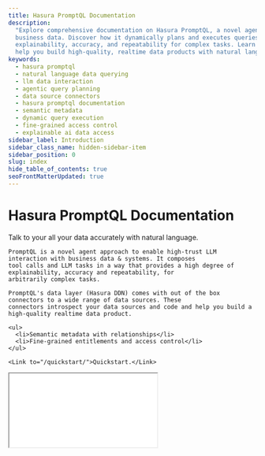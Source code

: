 ```yaml
---
title: Hasura PromptQL Documentation
description:
  "Explore comprehensive documentation on Hasura PromptQL, a novel agent approach for high-trust LLM interaction with
  business data. Discover how it dynamically plans and executes queries across various data sources, providing
  explainability, accuracy, and repeatability for complex tasks. Learn how PromptQL leverages Hasura DDN's connectors to
  help you build high-quality, realtime data products with natural language."
keywords:
  - hasura promptql
  - natural language data querying
  - llm data interaction
  - agentic query planning
  - data source connectors
  - hasura promptql documentation
  - semantic metadata
  - dynamic query execution
  - fine-grained access control
  - explainable ai data access
sidebar_label: Introduction
sidebar_class_name: hidden-sidebar-item
sidebar_position: 0
slug: index
hide_table_of_contents: true
seoFrontMatterUpdated: true
---
```



# Hasura PromptQL Documentation

<div className={'front-matter'}>
  <div>
    Talk to your all your data accurately with natural language. 
    
    PromptQL is a novel agent approach to enable high-trust LLM interaction with business data & systems. It composes 
    tool calls and LLM tasks in a way that provides a high degree of explainability, accuracy and repeatability, for 
    arbitrarily complex tasks.

    PromptQL's data layer (Hasura DDN) comes with out of the box connectors to a wide range of data sources. These
    connectors introspect your data sources and code and help you build a high-quality realtime data product.

    <ul>
      <li>Semantic metadata with relationships</li>
      <li>Fine-grained entitlements and access control</li>
    </ul>

    <Link to="/quickstart/">Quickstart.</Link>

  </div>
  <div className={'video-wrapper'}>
    <div className={'video-aspect-ratio'}>
      <iframe
        src={"https://www.youtube.com/embed/nGcf09iVQbk"}
        allow="accelerometer; autoplay; encrypted-media; gyroscope; picture-in-picture"
        allowFullScreen
      />
    </div>
  </div>
</div>

## Demos

Check out these demos to get a feel for how PromptQL works. Each of these will take you to a README outlining the
connected data sources and will suggest some ways of interacting with the application.

<div className="homepage-demo-grid">
  <a href="https://promptql.console.hasura.io/public/sandbox-gtm/readme" className="demo-box" target="_blank">
  <div className="icon-wrapper">
    <Handshake className="demo-icon" />
  </div>
  <h3>GTM</h3>
  <p>
    See how sales and marketing teams leverage PromptQL to understand customer journeys, analyze pipeline data, and
    drive strategic business decisions.
  </p>
  <div class="demo-cta-button">Explore the GTM demo</div>
</a>

<a href="https://promptql.console.hasura.io/public/sandbox-healthcare/readme" className="demo-box" target="_blank">
  <div className="icon-wrapper">
    <Healthcare className="demo-icon" />
  </div>
  <h3>Healthcare</h3>
  <p>
    Discover how healthcare providers use PromptQL to analyze patient data, optimize care pathways, and improve
    operational efficiency while maintaining compliance.
  </p>
  <div class="demo-cta-button">Explore the Healthcare demo</div>
</a>

<a href="https://promptql.console.hasura.io/public/sandbox-aml/readme" className="demo-box" target="_blank">
  <div className="icon-wrapper">
    <Banking className="demo-icon" />
  </div>
  <h3>AML</h3>
  <p>
    Explore how financial institutions use PromptQL to streamline anti-money laundering (AML) efforts by analyzing
    transaction data, uncovering suspicious patterns, and enhancing compliance.
  </p>
  <div class="demo-cta-button">Explore the AML demo</div>
</a>

</div>
